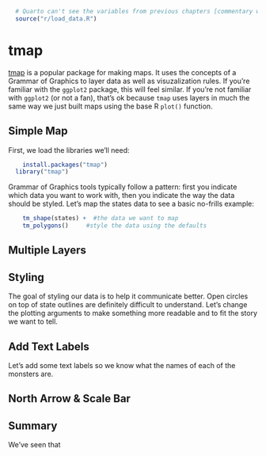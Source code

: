 
```r
  # Quarto can't see the variables from previous chapters [commentary withheld] so we need to run a script that will load the data invisibly	
  source("r/load_data.R")
```

# tmap

[tmap](https://r-tmap.github.io/tmap/) is a popular package for making maps. It uses the concepts of a Grammar of Graphics to layer data as well as visuzalization rules. If you're familiar with the `ggplot2` package, this will feel similar. If you're not familiar with `ggplot2` (or not a fan), that's ok because `tmap` uses layers in much the same way we just built maps using the base R `plot()` function.

## Simple Map

First, we load the libraries we'll need:

```r
	install.packages("tmap")
  library("tmap")
```

Grammar of Graphics tools typically follow a pattern: first you indicate which data you want to work with, then you indicate the way the data should be styled. Let's map the states data to see a basic no-frills example:

```r
	tm_shape(states) +  #the data we want to map
    tm_polygons()     #style the data using the defaults
```


## Multiple Layers



## Styling

The goal of styling our data is to help it communicate better. Open circles on top of state outlines are definitely difficult to understand. Let's change the plotting arguments to make something more readable and to fit the story we want to tell.


## Add Text Labels

Let's add some text labels so we know what the names of each of the monsters are. 

## North Arrow & Scale Bar



## Summary

We've seen that 